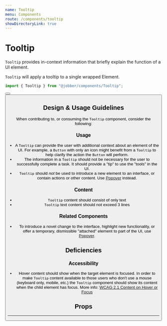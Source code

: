 ```yaml
---
name: Tooltip
menu: Components
route: /components/tooltip
showDirectoryLink: true
---
```



# Tooltip

<ComponentStatus stage="rc" responsive="yes" accessible="no" />

`Tooltip` provides in-context information that briefly explain the function of a
UI element.

`Tooltip` will apply a tooltip to a single wrapped Element.

```ts
import { Tooltip } from "@jobber/components/Tooltip";
```

<Playground>
  <Tooltip message="'tis a button">
    <Button label="Hover On Me" />
  </Tooltip>
  <Tooltip message="'tis also a button">
    <Button label="Hover On Me Too" />
  </Tooltip>
</Playground>

## Design & Usage Guidelines

When contributing to, or consuming the `Tooltip` component, consider the
following:

### Usage

- A `Tooltip` can provide the user with additional context about an element of
  the UI. For example, a `Button` with only an icon might benefit from a
  `Tooltip` to help clarify the action the `Button` will perform.
- The information in a `Tooltip` should not be necessary for the user to
  successfully complete a task. It should provide a "tip" to use the "tools" in
  the UI.
- `Tooltip` should _not_ be used to introduce a new element to an interface, or
  contain actions or other content. Use
  [Popover](https://atlantis.getjobber.com/components/popover) instead.

### Content

- `Tooltip` content should consist of only text
- `Tooltip` text content should not exceed 3 lines

### Related Components

- To introduce a novel change to the interface, highlight new functionality, or
  offer a temporary, dismissible "attached" element to part of the UI, use
  [Popover](https://atlantis.getjobber.com/components/popover).

## Deficiencies

### Accessibility

- Hover content should show when the target element is focused. In order to make
  `Tooltip` content available to those users who don't use a mouse (keyboard
  only, mobile, etc.) the `Tooltip` component should show its content when the
  child element has focus. More info:
  [WCAG 2.1 Content on Hover or Focus](https://www.w3.org/TR/WCAG21/#content-on-hover-or-focus)

## Props

<Props of={Tooltip} />

---
